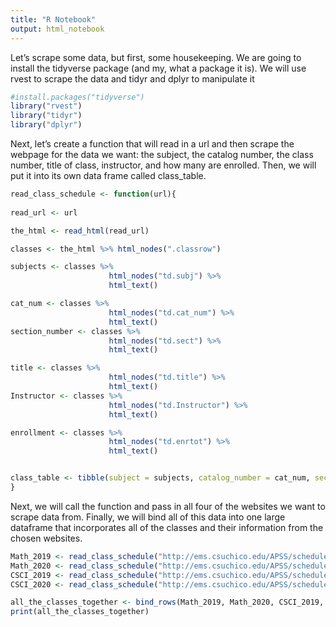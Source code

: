 ```yaml
---
title: "R Notebook"
output: html_notebook
---
```


Let's scrape some data, but first, some housekeeping. We are going to install the tidyverse package (and my, what a package it is). We will use rvest to scrape the data and tidyr and dplyr to manipulate it
```r
#install.packages("tidyverse")
library("rvest")
library("tidyr")
library("dplyr")
```
Next, let's create a function that will read in a url and then scrape the webpage for the data we want: the subject, the catalog number, the class number, title of class, instructor, and how many are enrolled. Then, we will put it into its own data frame called class_table.
```r
read_class_schedule <- function(url){
  
read_url <- url

the_html <- read_html(read_url)

classes <- the_html %>% html_nodes(".classrow")

subjects <- classes %>% 
                      html_nodes("td.subj") %>%
                      html_text()

cat_num <- classes %>% 
                      html_nodes("td.cat_num") %>%
                      html_text()
section_number <- classes %>% 
                      html_nodes("td.sect") %>%
                      html_text()

title <- classes %>% 
                      html_nodes("td.title") %>%
                      html_text()
Instructor <- classes %>% 
                      html_nodes("td.Instructor") %>%
                      html_text()

enrollment <- classes %>% 
                      html_nodes("td.enrtot") %>%
                      html_text()


class_table <- tibble(subject = subjects, catalog_number = cat_num, section_number = section_number,title = title, instructor = Instructor, total_enrolled = enrollment)
}
```
Next, we will call the function and pass in all four of the websites we want to scrape data from. Finally, we will bind all of this data into one large dataframe that incorporates all of the classes and their information from the chosen websites.
```r
Math_2019 <- read_class_schedule("http://ems.csuchico.edu/APSS/schedule/spr2019/MATH.shtml")
Math_2020 <- read_class_schedule("http://ems.csuchico.edu/APSS/schedule/spr2020/MATH.shtml")
CSCI_2019 <- read_class_schedule("http://ems.csuchico.edu/APSS/schedule/spr2019/CSCI.shtml")
CSCI_2020 <- read_class_schedule("http://ems.csuchico.edu/APSS/schedule/spr2020/CSCI.shtml")

all_the_classes_together <- bind_rows(Math_2019, Math_2020, CSCI_2019, CSCI_2020)
print(all_the_classes_together)
```
